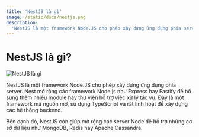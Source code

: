 ```yaml
---
title: 'NestJS là gì'
image: /static/docs/nestjs.png
description:
  'NestJS là một framework Node.JS cho phép xây dựng ứng dụng phía server.'
---
```


# NestJS là gì?

![NestJS là gì](/static/docs/nestjs.png)

NestJS là một framework Node.JS cho phép xây dựng ứng dụng phía server. Nest mở
rộng các framework Node.js như Express hay Fastify để bổ sung thêm nhiều module
hay thư viện hỗ trợ việc xử lý tác vụ. Đây là một framework mã nguồn mở, sử dụng
TypeScript và rất linh hoạt để xây dựng các hệ thống backend.

Bên cạnh đó, NestJS còn giúp mở rộng các server Node để hỗ trợ những cơ sở dữ
liệu như MongoDB, Redis hay Apache Cassandra.
